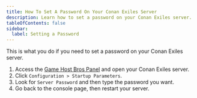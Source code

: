 ```yaml
---
title: How To Set A Password On Your Conan Exiles Server
description: Learn how to set a password on your Conan Exiles server.
tableOfContents: false
sidebar:
  label: Setting a Password
---
```


This is what you do if you need to set a password on your Conan Exiles server.
<Steps>
1. Access the [Game Host Bros Panel](https://panel.gamehostbros.com/) and open your Conan Exiles server.
2. Click `Configuration > Startup Parameters`.
3. Look for `Server Password` and then type the password you want.
4. Go back to the console page, then restart your server.
</Steps>